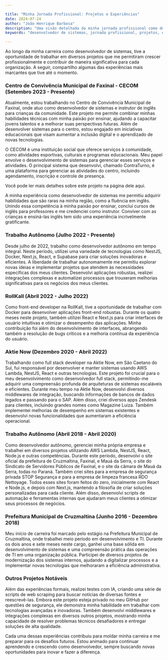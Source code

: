 ```yaml
---

title: "Minha Jornada Profissional: Projetos e Experiências"
date: 2024-07-24
author: "João Henrique Barbosa"
description: "Uma visão detalhada da minha jornada profissional como desenvolvedor de sistemas, incluindo projetos e experiências que moldaram minha carreira."
keywords: "desenvolvedor de sistemas, jornada profissional, projetos, experiências, CECOM, ContraTurno, RollKall, Aktie Now, trabalho autônomo"

---
```


Ao longo da minha carreira como desenvolvedor de sistemas, tive a oportunidade de trabalhar em diversos projetos que me permitiram crescer profissionalmente e contribuir de maneira significativa para cada organização. A seguir, compartilho algumas das experiências mais marcantes que tive até o momento.

### Centro de Convivência Municipal de Faxinal - CECOM (Setembro 2023 - Presente)
Atualmente, estou trabalhando no Centro de Convivência Municipal de Faxinal, onde atuo como desenvolvedor de sistemas e instrutor de inglês para crianças da comunidade. Este projeto me permite combinar minhas habilidades técnicas com minha paixão por ensinar, ajudando a capacitar jovens talentos e a melhorar suas perspectivas futuras. Além de desenvolver sistemas para o centro, estou engajado em iniciativas educacionais que visam aumentar a inclusão digital e o aprendizado de novas tecnologias.

O CECOM é uma instituição social que oferece serviços à comunidade, como atividades esportivas, culturais e programas educacionais. Meu papel envolve o desenvolvimento de sistemas para gerenciar esses serviços e atividades. O principal sistema que desenvolvi, chamado ContraTurno, é uma plataforma para gerenciar as atividades do centro, incluindo agendamento, inscrição e controle de presença.

Você pode ler mais detalhes sobre este projeto na página dele <Link href="/projects/afterschool">aqui</Link>.

A minha experiência como desenvolvedor de sistemas me permitiu adquirir habilidades que são raras na minha região, como a fluência em inglês. Unindo essa competência à minha paixão por ensinar, concluí cursos de inglês para professores e me credenciei como instrutor. Conviver com as crianças e ensiná-las inglês tem sido uma experiência incrivelmente gratificante.

### Trabalho Autônomo (Julho 2022 - Presente)
Desde julho de 2022, trabalho como desenvolvedor autônomo em tempo integral. Neste período, utilizei uma variedade de tecnologias como NestJS, Docker, Next.js, React, e Supabase para criar soluções inovadoras e eficientes. A liberdade de trabalhar autonomamente me permitiu explorar novas ideias e implementar projetos que atendem às necessidades específicas dos meus clientes. Desenvolvi aplicações robustas, realizei integrações complexas e automatizei processos que trouxeram melhorias significativas para os negócios dos meus clientes.

### RollKall (Abril 2022 - Julho 2022)
Como front-end developer na RollKall, tive a oportunidade de trabalhar com Docker para desenvolver aplicações front-end robustas. Durante os quatro meses neste projeto, também utilizei React e Next.js para criar interfaces de usuário intuitivas e otimizar o desempenho das aplicações. Minha contribuição foi além do desenvolvimento de interfaces, abrangendo também a resolução de bugs críticos e a melhoria contínua da experiência do usuário.

### Aktie Now (Dezembro 2020 - Abril 2022)
Trabalhando como full stack developer na Aktie Now, em São Caetano do Sul, fui responsável por desenvolver e manter sistemas usando AWS Lambda, NestJS, React e outras tecnologias. Este projeto foi crucial para o meu desenvolvimento como desenvolvedor full stack, permitindo-me adquirir uma compreensão profunda de arquiteturas de sistemas escaláveis e eficientes. Durante meu tempo na Aktie Now, desenvolvi diversos middlewares de integração, buscando informações de bancos de dados legados e passando para o SAP. Além disso, criei diversos apps Zendesk para clientes, incluindo grandes nomes como Magazine Luiza. Também implementei melhorias de desempenho em sistemas existentes e desenvolvi novas funcionalidades que aumentaram a eficiência operacional.

### Trabalho Autônomo (Abril 2018 - Abril 2020)
Como desenvolvedor autônomo, gerenciei minha própria empresa e trabalhei em diversos projetos utilizando AWS Lambda, NestJS, React, Node.js e outras competências. Durante este período, desenvolvi o site oficial da prefeitura de Cruzmaltina, Faxinal, e Mauá da Serra, o site do Sindicato de Servidores Públicos de Faxinal, e o site da câmara de Mauá da Serra, todas no Paraná. Também criei sites para a empresa de segurança privada STOP Segurança e para a empresa de limpeza francesa RDO Nettoyage. Todos esses sites foram feitos do zero, inicialmente com React e Node.js, e depois com Next.js, mantendo a filosofia de criar soluções personalizadas para cada cliente. Além disso, desenvolvi scripts de automação e ferramentas internas que ajudaram meus clientes a otimizar seus processos de negócios.

### Prefeitura Municipal de Cruzmaltina (Junho 2016 - Dezembro 2018)
Meu início de carreira foi marcado pelo estágio na Prefeitura Municipal de Cruzmaltina, onde trabalhei meio período em desenvolvimento e TI. Durante os dois anos e sete meses neste cargo, ganhei uma base sólida em desenvolvimento de sistemas e uma compreensão prática das operações de TI em uma organização pública. Participei de diversos projetos de modernização dos sistemas internos, ajudando a digitalizar processos e a implementar novas tecnologias que melhoraram a eficiência administrativa.

<Projects />

### Outros Projetos Notáveis
Além das experiências formais, realizei testes com IA, criando uma série de scripts de web scraping para buscar notícias de diversas fontes e reescrevê-las. Embora este projeto esteja privado no meu GitHub por questões de segurança, ele demonstra minha habilidade em trabalhar com tecnologias avançadas e inovadoras. Também desenvolvi middlewares e integrações complexas em diversos outros projetos, mostrando minha capacidade de resolver problemas técnicos desafiadores e entregar soluções de alta qualidade.

Cada uma dessas experiências contribuiu para moldar minha carreira e me preparar para os desafios futuros. Estou animado para continuar aprendendo e crescendo como desenvolvedor, sempre buscando novas oportunidades para inovar e fazer a diferença.
